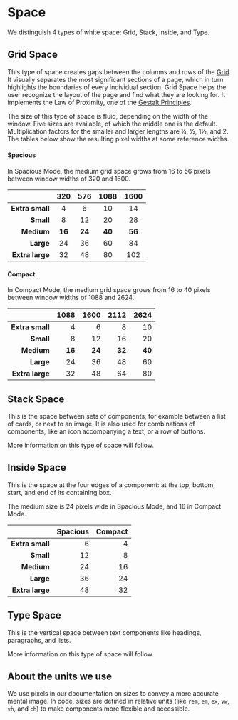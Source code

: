 
<Meta title="Docs/Design Guidelines/Space" />

# Space

We distinguish 4 types of white space: Grid, Stack, Inside, and Type.

## Grid Space

This type of space creates gaps between the columns and rows of the [Grid](/docs/components-layout-grid--docs).
It visually separates the most significant sections of a page, which in turn highlights the boundaries of every individual section.
Grid Space helps the user recognize the layout of the page and find what they are looking for.
It implements the Law of Proximity, one of the [Gestalt Principles](https://www.interaction-design.org/literature/topics/gestalt-principles).

The size of this type of space is fluid, depending on the width of the window.
Five sizes are available, of which the middle one is the default.
Multiplication factors for the smaller and larger lengths are ¼, ½, 1½, and 2.
The tables below show the resulting pixel widths at some reference widths.

#### Spacious

In Spacious Mode, the medium grid space grows from 16 to 56 pixels between window widths of 320 and 1600.

|                 |  320   |  576   |  1088  |  1600  |
| --------------: | :----: | :----: | :----: | :----: |
| **Extra small** |   4    |   6    |   10   |   14   |
|       **Small** |   8    |   12   |   20   |   28   |
|      **Medium** | **16** | **24** | **40** | **56** |
|       **Large** |   24   |   36   |   60   |   84   |
| **Extra large** |   32   |   48   |   80   |  102   |

#### Compact

In Compact Mode, the medium grid space grows from 16 to 40 pixels between window widths of 1088 and 2624.

|                 |   1088 |   1600 |   2112 |   2624 |
| --------------: | -----: | -----: | -----: | -----: |
| **Extra small** |      4 |      6 |      8 |     10 |
|       **Small** |      8 |     12 |     16 |     20 |
|      **Medium** | **16** | **24** | **32** | **40** |
|       **Large** |     24 |     36 |     48 |     60 |
| **Extra large** |     32 |     48 |     64 |     80 |

## Stack Space

This is the space between sets of components, for example between a list of cards, or next to an image.
It is also used for combinations of components, like an icon accompanying a text, or a row of buttons.

More information on this type of space will follow.

## Inside Space

This is the space at the four edges of a component: at the top, bottom, start, and end of its containing box.

The medium size is 24 pixels wide in Spacious Mode, and 16 in Compact Mode.

|                 | Spacious | Compact |
| --------------: | -------: | ------: |
| **Extra small** |        6 |       4 |
|       **Small** |       12 |       8 |
|      **Medium** |       24 |      16 |
|       **Large** |       36 |      24 |
| **Extra large** |       48 |      32 |

## Type Space

This is the vertical space between text components like headings, paragraphs, and lists.

More information on this type of space will follow.

## About the units we use

We use pixels in our documentation on sizes to convey a more accurate mental image.
In code, sizes are defined in relative units (like `rem`, `em`, `ex`, `vw`, `vh`, and `ch`) to make components more flexible and accessible.

